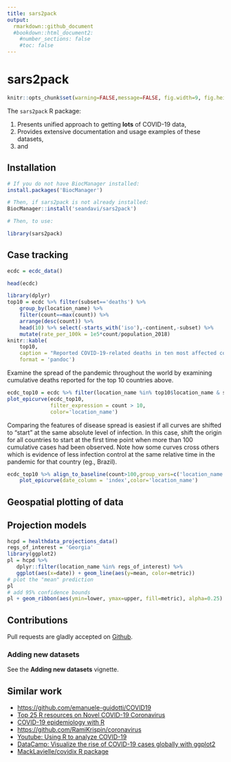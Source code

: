 ```yaml
---
title: sars2pack
output: 
  rmarkdown::github_document
  #bookdown::html_document2:
    #number_sections: false
    #toc: false
---
```



# sars2pack

<!-- badges: start -->

<!-- badges: end -->

```r
knitr::opts_chunk$set(warning=FALSE,message=FALSE, fig.width=9, fig.height=6, out.width = '100%')
```

The `sars2pack` R package:

1. Presents unified approach to getting **lots** of COVID-19 data,
2. Provides extensive documentation and usage examples of these datasets,
3. and

## Installation

```r
# If you do not have BiocManager installed:
install.packages('BiocManager')

# Then, if sars2pack is not already installed:
BiocManager::install('seandavi/sars2pack')

# Then, to use:
```

```r
library(sars2pack)
```

## Case tracking

```r
ecdc = ecdc_data()
```

```r
head(ecdc)
```

```r
library(dplyr)
top10 = ecdc %>% filter(subset=='deaths') %>% 
    group_by(location_name) %>%
    filter(count==max(count)) %>%
    arrange(desc(count)) %>%
    head(10) %>% select(-starts_with('iso'),-continent,-subset) %>%
    mutate(rate_per_100k = 1e5*count/population_2018)
knitr::kable(
    top10,
    caption = "Reported COVID-19-related deaths in ten most affected countries.",
    format = 'pandoc')
```

Examine the spread of the pandemic throughout the world by examining cumulative deaths
reported for the top 10 countries above.

```r
ecdc_top10 = ecdc %>% filter(location_name %in% top10$location_name & subset=='deaths')
plot_epicurve(ecdc_top10,
              filter_expression = count > 10, 
              color='location_name')
```

Comparing the features of disease spread is easiest if all curves are shifted to 
"start" at the same absolute level of infection. In this case, shift the origin for
all countries to start at the first time point when more than 100 cumulative cases
had been observed. Note how some curves cross others which is evidence of less infection
control at the same relative time in the pandemic for that country (eg., Brazil).

```r
ecdc_top10 %>% align_to_baseline(count>100,group_vars=c('location_name')) %>%
    plot_epicurve(date_column = 'index',color='location_name')
```


## Geospatial plotting of data



## Projection models

```r
hcpd = healthdata_projections_data()
regs_of_interest = 'Georgia'
library(ggplot2)
pl = hcpd %>%
   dplyr::filter(location_name %in% regs_of_interest) %>%
   ggplot(aes(x=date)) + geom_line(aes(y=mean, color=metric))
# plot the "mean" prediction
pl
# add 95% confidence bounds
pl + geom_ribbon(aes(ymin=lower, ymax=upper, fill=metric), alpha=0.25)
```


## Contributions

Pull requests are gladly accepted on [Github](https://github.com/seandavi/sars2pack).

### Adding new datasets

See the **Adding new datasets** vignette. 

## Similar work

-   <https://github.com/emanuele-guidotti/COVID19>
-   [Top 25 R resources on Novel COVID-19
    Coronavirus](https://towardsdatascience.com/top-5-r-resources-on-covid-19-coronavirus-1d4c8df6d85f)
-   [COVID-19 epidemiology with
    R](https://rviews.rstudio.com/2020/03/05/covid-19-epidemiology-with-r/)
-   <https://github.com/RamiKrispin/coronavirus>
-   [Youtube: Using R to analyze
    COVID-19](https://www.youtube.com/watch?v=D_CNmYkGRUc)
-   [DataCamp: Visualize the rise of COVID-19 cases globally with
    ggplot2](https://www.datacamp.com/projects/870)
-   [MackLavielle/covidix R
    package](https://github.com/MarcLavielle/covidix/)